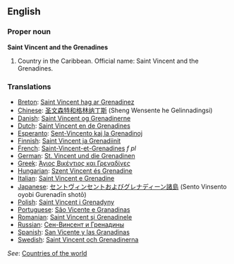 ==English==

===Proper noun===
'''Saint Vincent and the Grenadines'''

# Country in the Caribbean. Official name: Saint Vincent and the Grenadines.

===Translations===
*[[Breton]]: [[Saint Vincent hag ar Grenadinez]]
*[[Chinese]]: [[圣文森特和格林纳丁斯]] (Sheng Wensente he Gelinnadingsi)
*[[Danish]]: [[Saint Vincent og Grenadinerne]]
*[[Dutch]]: [[Saint Vincent en de Grenadines]]
*[[Esperanto]]: [[Sent-Vincento kaj la Grenadinoj]]
*[[Finnish]]: [[Saint Vincent ja Grenadiinit]]
*[[French]]: [[Saint-Vincent-et-Grenadines]] ''f pl''
*[[German]]: [[St. Vincent und die Grenadinen]] 
*[[Greek]]: [[Άγιος Βικέντιος και Γρεναδίνες]] 
*[[Hungarian]]: [[Szent Vincent és Grenadine]]
*[[Italian]]: [[Saint Vincent e Grenadine]]
*[[Japanese]]: [[セントヴィンセントおよびグレナディーン諸島]] (Sento Vinsento oyobi Gurenadīn shotō)
*[[Polish]]: [[Saint Vincent i Grenadyny]]
*[[Portuguese]]: [[São Vicente e Granadinas]]
*[[Romanian]]: [[Saint Vincent şi Grenadinele]]
*[[Russian]]: [[Сен-Винсент и Гренадины]]
*[[Spanish]]: [[San Vicente y las Granadinas]]
*[[Swedish]]: [[Saint Vincent och Grenadinerna]]

''See'': [[Countries of the world]]